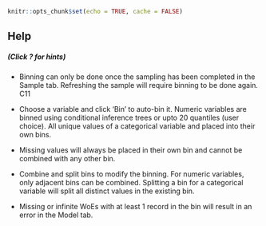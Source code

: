 ```r
knitr::opts_chunk$set(echo = TRUE, cache = FALSE)
```

## Help
##### (Click ? for hints)

* Binning can only be done once the sampling has been completed in the Sample
tab. Refreshing the sample will require binning to be done again. C11

* Choose a variable and click 'Bin' to auto-bin it. Numeric variables are
binned using conditional inference trees or upto 20 quantiles (user choice). All 
unique values of a categorical variable and placed into their own bins.

* Missing values will always be placed in their own bin and cannot be combined
with any other bin.

* Combine and split bins to modify the binning. For numeric variables, only
adjacent bins can be combined. Splitting a bin for a categorical variable will
split all distinct values in the existing bin.

* Missing or infinite WoEs with at least 1 record in the bin will result in an
error in the Model tab.